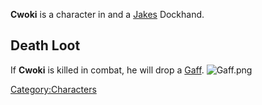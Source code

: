 

{{Infobox
| name     = Cwoki
| image    = Cwoki.jpg
| race     = Human
| location = Havaria - Murder Bay
| source   = 
| reward   = 
| related  = Jakes - Dockhand
| ID       =
}}{{quote|You've heard that Cwoki has a collection of trading cards depicting the upper echelon of the Heshian cult— from cardinals to archbishops. Of course, that's the Deltrean side. Unlikely Havarian clergy warrant any mention.|Cwoki's Compendium Description}}'''Cwoki''' is a character in {{Gamename}} and a [[Jakes]] Dockhand.

== Death Loot ==
If '''Cwoki''' is killed in combat, he will drop a [[Gaff]].
[[File:Gaff.png|none|thumb]]
<br />
[[Category:Characters]]